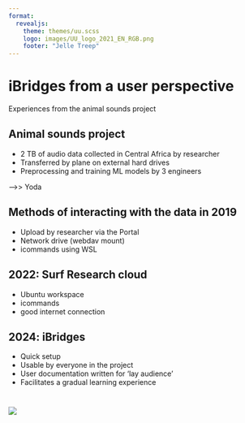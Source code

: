 ```yaml
--- 
format: 
  revealjs:
    theme: themes/uu.scss
    logo: images/UU_logo_2021_EN_RGB.png
    footer: "Jelle Treep"
---
```


# iBridges from a user perspective {data-background-color="#FFCD00"}

::: {.r-stack}
Experiences from the animal sounds project
:::

::: {.footer}
:::

## Animal sounds project
::: {.theme-section}
- 2 TB of audio data collected in Central Africa by researcher
- Transferred by plane on external hard drives
- Preprocessing and training ML models by 3 engineers

-->> Yoda
:::

## Methods of interacting with the data in 2019

::: {.theme-section}
- Upload by researcher via the Portal
- Network drive (webdav mount)
- icommands using WSL
:::

## 2022: Surf Research cloud
::: {.theme-section}

- Ubuntu workspace
- icommands
- good internet connection

:::

## 2024: iBridges

::: {.theme-section}

- Quick setup
- Usable by everyone in the project
- User documentation written for 'lay audience'
- Facilitates a gradual learning experience

:::


# {data-background-color="#FFCD00"}

![](images/UU_logo_2021_EN_RGB_payoff.png)
